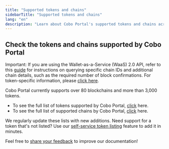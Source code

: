 ```yaml
---
title: "Supported tokens and chains"
sidebarTitle: "Supported tokens and chains"
lang: "en"
description: "Learn about Cobo Portal's supported tokens and chains across 80+ blockchains."
---
```


## Check the tokens and chains supported by Cobo Portal

<Note>Important: If you are using the Wallet-as-a-Service (WaaS) 2.0 API, refer to this [guide](https://www.cobo.com/developers/v2/api-references/wallets/list-supported-chains) for instructions on querying specific chain IDs and additional chain details, such as the required number of block confirmations. For token-specific information, please [click here](https://www.cobo.com/developers/v2/api-references/wallets/list-supported-tokens).</Note>

Cobo Portal currently supports over 80 blockchains and more than 3,000 tokens.

- To see the full list of tokens supported by Cobo Portal, [click](https://www.cobo.com/tokens) here.
- To see the full list of supported chains by Cobo Portal, [click](https://www.cobo.com/chains) here.

<Info>We regularly update these lists with new additions. Need support for a token that's not listed? Use our [self-service token listing](/en/portal/self-service-token-listing) feature to add it in minutes.</Info>

<Tip>Feel free to [share your feedback](https://forms.zohopublic.com/cobo/form/DocumentFeedbackForm/formperma/QvLOhxJv1_JMsJ-1dleZ8Itb_7rzN-LtgvsDdxosoVI?referrername=manuals) to improve our documentation!</Tip>
